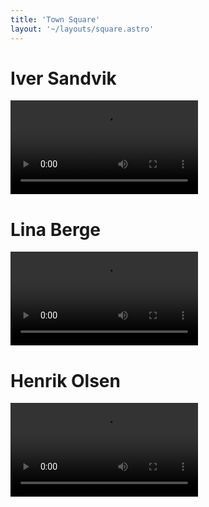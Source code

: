 ```yaml
---
title: 'Town Square'
layout: '~/layouts/square.astro'
---
```




# Iver Sandvik
<video controls>
    <source src={speech3audio} type="video/mp4" />
    Your browser does not support the video tag.
</video>

# Lina Berge
<video controls>
    <source src={speech2audio} type="video/mp4" />
    Your browser does not support the video tag.
</video>

# Henrik Olsen
<video controls>
    <source src={speech1audio} type="video/mp4" />
    Your browser does not support the video tag.
</video>